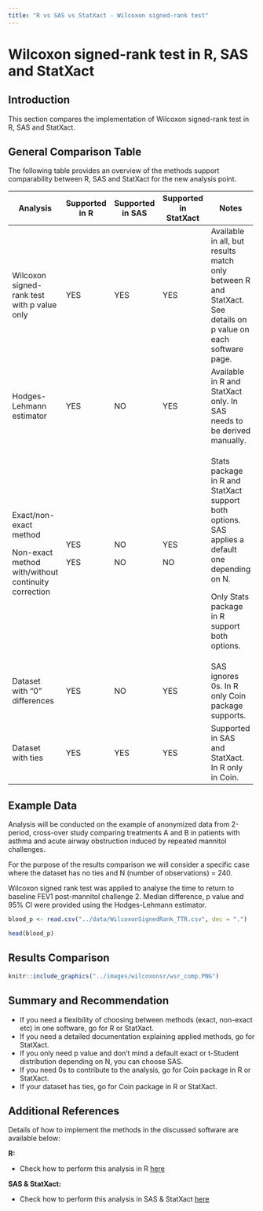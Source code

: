 ```yaml
---
title: "R vs SAS vs StatXact - Wilcoxon signed-rank test"
---
```


# Wilcoxon signed-rank test in R, SAS and StatXact

## Introduction

This section compares the implementation of Wilcoxon signed-rank test in R, SAS and StatXact.

## General Comparison Table

The following table provides an overview of the methods support comparability between R, SAS and StatXact for the new analysis point.

+-----------------------------------------------------+----------------+------------------+-----------------------+----------------------------------------------------------------------------------------------------------------+
| Analysis                                            | Supported in R | Supported in SAS | Supported in StatXact | Notes                                                                                                          |
+=====================================================+================+==================+=======================+================================================================================================================+
| Wilcoxon signed-rank test with p value only         | YES            | YES              | YES                   | Available in all, but results match only between R and StatXact. See details on p value on each software page. |
+-----------------------------------------------------+----------------+------------------+-----------------------+----------------------------------------------------------------------------------------------------------------+
| Hodges-Lehmann estimator                            | YES            | NO               | YES                   | Available in R and StatXact only. In SAS needs to be derived manually.                                         |
+-----------------------------------------------------+----------------+------------------+-----------------------+----------------------------------------------------------------------------------------------------------------+
| Exact/non-exact method                              | YES            | NO               | YES                   | Stats package in R and StatXact support both options. SAS applies a default one depending on N.                |
|                                                     |                |                  |                       |                                                                                                                |
| Non-exact method with/without continuity correction | YES            | NO               | NO                    | Only Stats package in R support both options.                                                                  |
+-----------------------------------------------------+----------------+------------------+-----------------------+----------------------------------------------------------------------------------------------------------------+
| Dataset with "0" differences                        | YES            | NO               | YES                   | SAS ignores 0s. In R only Coin package supports.                                                               |
+-----------------------------------------------------+----------------+------------------+-----------------------+----------------------------------------------------------------------------------------------------------------+
| Dataset with ties                                   | YES            | YES              | YES                   | Supported in SAS and StatXact. In R only in Coin.                                                              |
+-----------------------------------------------------+----------------+------------------+-----------------------+----------------------------------------------------------------------------------------------------------------+

## Example Data

Analysis will be conducted on the example of anonymized data from 2-period, cross-over study comparing treatments A and B in patients with asthma and acute airway obstruction induced by repeated mannitol challenges.

For the purpose of the results comparison we will consider a specific case where the dataset has no ties and N (number of observations) = 240.

Wilcoxon signed rank test was applied to analyse the time to return to baseline FEV1 post-mannitol challenge 2. Median difference, p value and 95% CI were provided using the Hodges-Lehmann estimator.

```r
blood_p <- read.csv("../data/WilcoxonSignedRank_TTR.csv", dec = ".")
```

```r
head(blood_p)
```

## Results Comparison

```r
knitr::include_graphics("../images/wilcoxonsr/wsr_comp.PNG")
```

## Summary and Recommendation

-   If you need a flexibility of choosing between methods (exact, non-exact etc) in one software, go for R or StatXact.
-   If you need a detailed documentation explaining applied methods, go for StatXact.
-   If you only need p value and don't mind a default exact or t-Student distribution depending on N, you can choose SAS.
-   If you need 0s to contribute to the analysis, go for Coin package in R or StatXact.
-   If your dataset has ties, go for Coin package in R or StatXact.

## Additional References

Details of how to implement the methods in the discussed software are available below:

**R:**

-   Check how to perform this analysis in R [here](../R/wilcoxonsr_hodges_lehman.qmd)

**SAS & StatXact:**

-   Check how to perform this analysis in SAS & StatXact [here](../SAS/wilcoxonsr_HL.qmd)
